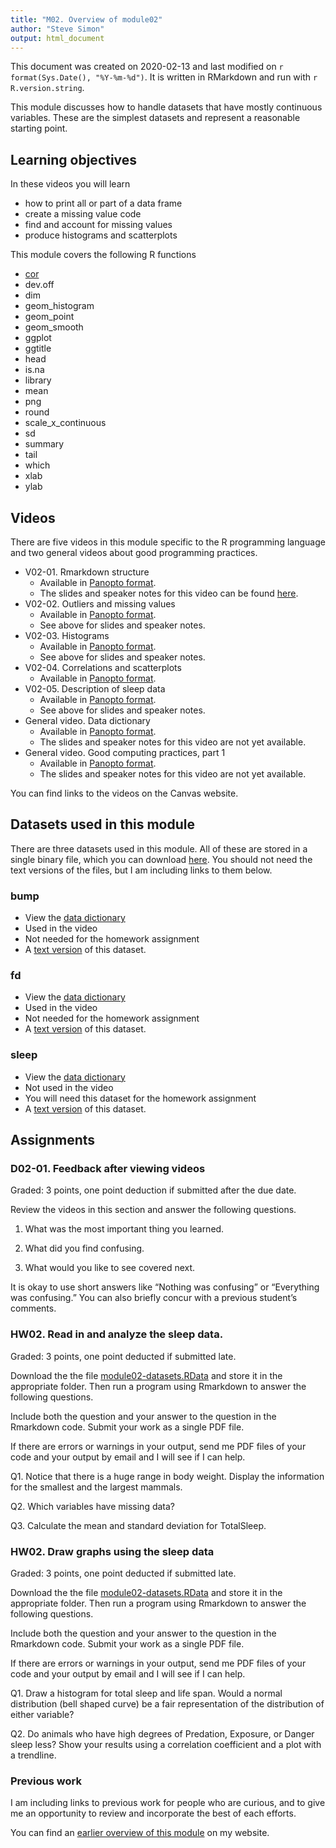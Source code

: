 ```yaml
---
title: "M02. Overview of module02"
author: "Steve Simon"
output: html_document
---
```


This document was created on 2020-02-13 and last modified on `r format(Sys.Date(), "%Y-%m-%d")`. It is written in RMarkdown and run with `r R.version.string`.

This module discusses how to handle datasets that have mostly continuous variables. These are the simplest datasets and represent a reasonable starting point. 

## Learning objectives

In these videos you will learn

+ how to print all or part of a data frame
+ create a missing value code
+ find and account for missing values
+ produce histograms and scatterplots

This module covers the following R functions

+ [cor](https://stat.ethz.ch/R-manual/R-patched/library/stats/html/cor.html)
+ dev.off
+ dim
+ geom_histogram
+ geom_point
+ geom_smooth
+ ggplot
+ ggtitle
+ head
+ is.na
+ library
+ mean
+ png
+ round
+ scale_x_continuous
+ sd
+ summary
+ tail
+ which
+ xlab
+ ylab

## Videos

There are five videos in this module specific to the R programming language and two general videos about good programming practices.

+ V02-01. Rmarkdown structure
  + Available in [Panopto format](https://umkc.hosted.panopto.com/Panopto/Pages/Viewer.aspx?id=a2622a72-d29f-439a-bf45-ab61011c61ad).
  + The slides and speaker notes for this video can be found [here](http://www.pmean.com/introduction-to-r/results/v02-slides-and-speaker-notes.pdf).
+ V02-02. Outliers and missing values
  + Available in [Panopto format](https://umkc.hosted.panopto.com/Panopto/Pages/Viewer.aspx?id=a6dff7ac-7500-4a51-9fcd-ab610122d7e4).
  + See above for slides and speaker notes.
+ V02-03. Histograms
  + Available in [Panopto format](https://umkc.hosted.panopto.com/Panopto/Pages/Viewer.aspx?id=8b88dd72-c299-4c4c-a067-ab61012884b9).
  + See above for slides and speaker notes.
+ V02-04. Correlations and scatterplots
  + Available in [Panopto format](https://umkc.hosted.panopto.com/Panopto/Pages/Viewer.aspx?id=3f2813a2-d934-4531-ad86-ab61012cec46).
+ V02-05. Description of sleep data
  + Available in [Panopto format](https://umkc.hosted.panopto.com/Panopto/Pages/Viewer.aspx?id=f4c09be7-bdf9-47b5-a506-ab61013219fc).
  + See above for slides and speaker notes.
+ General video. Data dictionary
  + Available in [Panopto format](https://umkc.hosted.panopto.com/Panopto/Pages/Viewer.aspx?id=180e269c-32a1-42e6-bd1f-ab19014ba38a).
  + The slides and speaker notes for this video are not yet available.
+ General video. Good computing practices, part 1
  + Available in [Panopto format](https://umkc.hosted.panopto.com/Panopto/Pages/Viewer.aspx?id=55cf0d09-3647-4135-8354-ab1901530b60).
  + The slides and speaker notes for this video are not yet available.

You can find links to the videos on the Canvas website.

## Datasets used in this module

There are three datasets used in this module. All of these are stored in a single binary file, which you can download [here](../data/module02-datasets.RData). You should not need the text versions of the files, but I am including links to them below.

### bump

+ View the [data dictionary](../data/airline-data-dictionary.txt)
+ Used in the video
+ Not needed for the homework assignment
+ A [text version](../data/airline-bumping-2017.txt) of this dataset.

### fd

+ View the [data dictionary](../data/fat-data-dictionary.txt)
+ Used in the video
+ Not needed for the homework assignment
+ A [text version](../data/fat.txt) of this dataset.

### sleep

+ View the [data dictionary](../data/sleep-data-dictionary.txt)
+ Not used in the video
+ You will need this dataset for the homework assignment
+ A [text version](../data/sleep.txt) of this dataset.

## Assignments

### D02-01. Feedback after viewing videos

Graded: 3 points, one point deduction if submitted after the due date.

Review the videos in this section and answer the following questions.

1. What was the most important thing you learned.

2. What did you find confusing.

3. What would you like to see covered next.

It is okay to use short answers like "Nothing was confusing" or "Everything was confusing." You can also briefly concur with a previous student's comments.

### HW02. Read in and analyze the sleep data.

Graded: 3 points, one point deducted if submitted late.

Download the the file [module02-datasets.RData](../data/module02-datasets.RData) and store it in the appropriate folder. Then run a program using Rmarkdown to answer the following questions.

Include both the question and your answer to the question in the Rmarkdown code. Submit your work as a single PDF file.

If there are errors or warnings in your output, send me PDF files of your code and your output by email and I will see if I can help.

Q1. Notice that there is a huge range in body weight. Display the information for the smallest and the largest mammals.

Q2. Which variables have missing data?

Q3. Calculate the mean and standard deviation for TotalSleep.

### HW02. Draw graphs using the sleep data

Graded: 3 points, one point deducted if submitted late.

Download the the file [module02-datasets.RData](../data/module02-datasets.RData) and store it in the appropriate folder. Then run a program using Rmarkdown to answer the following questions.

Include both the question and your answer to the question in the Rmarkdown code. Submit your work as a single PDF file.

If there are errors or warnings in your output, send me PDF files of your code and your output by email and I will see if I can help.

Q1. Draw a histogram for total sleep and life span. Would a normal distribution (bell shaped curve) be a fair representation of the distribution of either variable?

Q2. Do animals who have high degrees of Predation, Exposure, or Danger sleep less? Show your results using a correlation coefficient and a plot with a trendline.

### Previous work

I am including links to previous work for people who are curious, and to give me an opportunity to review and incorporate the best of each efforts.

You can find an [earlier overview of this module](http://www.pmean.com/introduction-to-r/results/overview02.html) on my website.